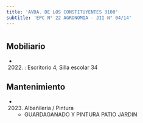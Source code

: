 ```yaml
---
title: 'AVDA. DE LOS CONSTITUYENTES 3100'
subtitle: 'EPC N° 22 AGRONOMIA - JII N° 04/14'
---
```


#


## Mobiliario

*  (2022) : Escritorio 4, Silla escolar 34 





## Mantenimiento

*  (2023) Albañileria / Pintura 
    + GUARDAGANADO Y PINTURA PATIO JARDIN



